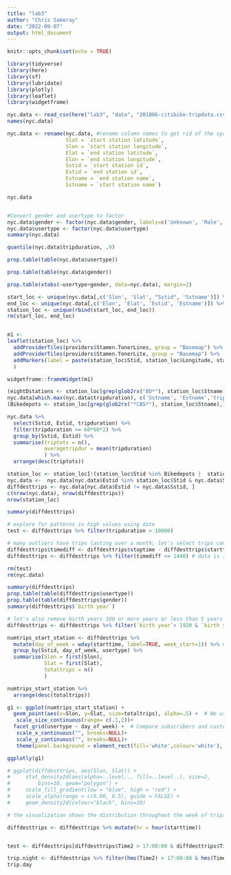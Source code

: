 ```yaml
---
title: "lab3"
author: "Chris Samoray"
date: "2022-09-07"
output: html_document
---
```


```r
knitr::opts_chunk$set(echo = TRUE)

library(tidyverse)
library(here)
library(sf)
library(lubridate)
library(plotly)
library(leaflet)
library(widgetframe)
```

```r
nyc.data <- read_csv(here("lab3", "data", "201806-citibike-tripdata.csv"))
names(nyc.data)

```

```r
nyc.data <- rename(nyc.data, #rename column names to get rid of the space
                   Slat = `start station latitude`,
                   Slon = `start station longitude`,
                   Elat = `end station latitude`,
                   Elon = `end station longitude`,
                   Sstid = `start station id`,
                   Estid = `end station id`,
                   Estname = `end station name`,
                   Sstname = `start station name`)

nyc.data


#Convert gender and usertype to factor
nyc.data$gender <- factor(nyc.data$gender, labels=c('Unknown', 'Male', 'Female')) 
nyc.data$usertype <- factor(nyc.data$usertype)
summary(nyc.data)

quantile(nyc.data$tripduration, .9)

prop.table(table(nyc.data$usertype))

prop.table(table(nyc.data$gender))

prop.table(xtabs(~usertype+gender, data=nyc.data), margin=2)
```

```r
start_loc <- unique(nyc.data[,c('Slon', 'Slat', "Sstid", 'Sstname')]) %>% rename(Longitude = Slon, Latitude = Slat, Stid = Sstid, Stname=Sstname)
end_loc <- unique(nyc.data[,c('Elon', 'Elat', 'Estid', 'Estname')]) %>% rename(Longitude = Elon, Latitude = Elat, Stid = Estid, Stname=Estname)
station_loc <- unique(rbind(start_loc, end_loc))
rm(start_loc, end_loc)


m1 <- 
leaflet(station_loc) %>%
  addProviderTiles(providers$Stamen.TonerLines, group = "Basemap") %>%
  addProviderTiles(providers$Stamen.TonerLite, group = "Basemap") %>%
  addMarkers(label = paste(station_loc$Stid, station_loc$Longitude, station_loc$Latitude, station_loc$Stname, sep=",")
  )

widgetframe::frameWidget(m1)
```

```r
(eightDstations <- station_loc[grep(glob2rx("8D*"), station_loc$Stname),]$Stid) # these are the outliers stations in MTL
nyc.data[which.max(nyc.data$tripduration), c('Sstname', 'Estname','tripduration')]
(Bikedepots <- station_loc[grep(glob2rx("*CBS*"), station_loc$Stname),]$Stid) # parenthesis at the start is to print
```
```r
nyc.data %>%
  select(Sstid, Estid, tripduration) %>%
  filter(tripduration >= 60*60*2) %>%
  group_by(Sstid, Estid) %>%
  summarise(triptots = n(),
            averagetripdur = mean(tripduration)
            ) %>%
  arrange(desc(triptots))

station_loc <- station_loc[!(station_loc$Stid %in% Bikedepots |  station_loc$Stid %in% eightDstations), ]
nyc.data <-  nyc.data[nyc.data$Estid %in% station_loc$Stid & nyc.data$Sstid %in% station_loc$Stid, ]
diffdesttrips <- nyc.data[nyc.data$Estid != nyc.data$Sstid, ]
c(nrow(nyc.data), nrow(diffdesttrips))
nrow(station_loc)

summary(diffdesttrips)

```

```r

# explore for patterns in high values using date
test <- diffdesttrips %>% filter(tripduration > 10000)

# many outliers have trips lasting over a month; let's select trips completed within 24 hours
diffdesttrips$timediff <- diffdesttrips$stoptime - diffdesttrips$starttime
diffdesttrips <- diffdesttrips %>% filter(timediff <= 1440) # data is in mins, 1440 mins = 24 hrs

rm(test)
rm(nyc.data)

summary(diffdesttrips)
prop.table(table(diffdesttrips$usertype))
prop.table(table(diffdesttrips$gender))
summary(diffdesttrips$`birth year`)

# let's also remove birth years 100 or more years or less than 5 years old
diffdesttrips <- diffdesttrips %>% filter(`birth year`> 1920 & `birth year`< 2013)
```

```r
numtrips_start_station <- diffdesttrips %>%
  mutate(day_of_week = wday(starttime, label=TRUE, week_start=1)) %>% #create weekday variable from start time
  group_by(Sstid, day_of_week, usertype) %>%
  summarise(Slon = first(Slon),
            Slat = first(Slat),
            totaltrips = n()
            )

numtrips_start_station %>%
  arrange(desc(totaltrips))

g1 <- ggplot(numtrips_start_station) +
  geom_point(aes(x=Slon, y=Slat, size=totaltrips), alpha=.5) +  # We use the  size of the point to denote its attraction
   scale_size_continuous(range= c(.1,2))+
  facet_grid(usertype ~ day_of_week) +  # Compare subscribers and customers
   scale_x_continuous("", breaks=NULL)+
   scale_y_continuous("", breaks=NULL)+
   theme(panel.background = element_rect(fill='white',colour='white'), legend.position = "none")  + coord_fixed()

ggplotly(g1)

# ggplot(diffdesttrips, aes(Slon, Slat)) +  
#     stat_density2d(aes(alpha=..level.., fill=..level..), size=2, 
#         bins=10, geom="polygon") + 
#     scale_fill_gradient(low = "blue", high = "red") +
#     scale_alpha(range = c(0.00, 0.5), guide = FALSE) +
#     geom_density2d(colour="black", bins=10) 
```

```r

# the visualization shows the distribution throughout the week of trips taken by subscribers and customers in NYC. Most trips are taken in Manhattan. However, subscribers take more trips in the outer boroughs than customers. There does not seem to be much difference of time the time of week when subscribers take trips. For customers, the weekend looks like it might be slightly more popular than other days of the week. 

diffdesttrips <- diffdesttrips %>% mutate(hr = hour(starttime))


test <- diffdesttrips[diffdesttrips$Time2 > 17:00:00 & diffdesttrips$Time2 < 02:00:00, ]

trip.night <- diffdesttrips %>% filter(hms(Time2) > 17:00:00 & hms(Time2) < 02:00:00)
trip.day

```

